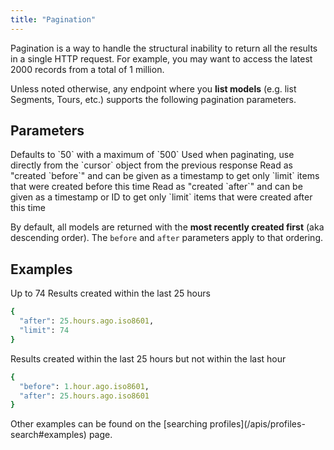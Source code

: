 ```yaml
---
title: "Pagination"
---
```


Pagination is a way to handle the structural inability to return all the results in a single HTTP request. For example, you may want to access the latest 2000 records from a total of 1 million.

Unless noted otherwise, any endpoint where you **list models** (e.g. list Segments, Tours, etc.) supports the following pagination parameters.

## Parameters

<ParamField path="limit" type="number">
  Defaults to `50` with a maximum of `500`
</ParamField>

<ParamField path="before" type="string">
  Used when paginating, use directly from the `cursor` object from the previous response
</ParamField>

<ParamField path="before" type="timestamp">
  Read as "created `before`" and can be given as a timestamp to get only `limit` items that were created before this time
</ParamField>

<ParamField path="after" type="timestamp | string">
  Read as "created `after`" and can be given as a timestamp or ID to get only `limit` items that were created after this time
</ParamField>

By default, all models are returned with the **most recently created first** (aka descending order). The `before` and `after` parameters apply to that ordering.

## Examples

Up to 74 Results created within the last 25 hours

```ruby
{
  "after": 25.hours.ago.iso8601,
  "limit": 74
}
```

Results created within the last 25 hours but not within the last hour

```ruby
{
  "before": 1.hour.ago.iso8601,
  "after": 25.hours.ago.iso8601
}
```

<Info>
Other examples can be found on the [searching profiles](/apis/profiles-search#examples) page.
</Info>